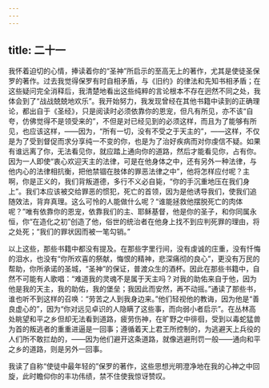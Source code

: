 ```yaml
---
---
---
```

title: 二十一
---

我怀着迫切的心情，捧读着你的“圣神”所启示的至高无上的著作，尤其是使徒圣保罗的著作。过去我觉得保罗有时自相矛盾，与《旧约》的律法和先知书相矛盾；在这些疑问完全消释后，我清楚地看出这些纯粹的言论根本不存在迥然不同之处，我体会到了“战战兢兢地欢乐”。我开始努力，我发现曾经在其他书籍中读到的正确理论，都出自于《圣经》，只是阅读时必须依靠你的恩宠，但凡有所见，亦不该“自夸，仿佛觉得不是领受来的”，不但是对已经见到的必须这样，而且为了能够有所见，也应该这样，——因为，“所有一切，没有不受之于天主的”，——这样，不仅是为了受到督促而求分享纯一不变的你，也是为了治好疾病而对你虔信不疑。如果有谁远离了你，无法看见你，就应踏上通向你的道路，然后才能看见你，占有你。因为一人即使“衷心欢迎天主的法律，可是在他身体之中，还有另外一种法律，与他内心的法律相抗衡，把他禁锢在肢体的罪恶法律之中”，他将怎样应付呢？主啊，你是正义的，我们背叛道德，多行不义必自毙，“你的手沉重地压在我们身上”。我们本应该被交给罪恶的惯犯，死亡的首领，因为是他诱导我们，使我们追随效法，背弃真理。这么可怜的人能做什么呢？“谁能拯救他摆脱死亡的肉体呢？”唯有依靠你的恩宠，依靠我们的主、耶稣基督，他是你的圣子，和你同属永恒，你“在造化之初”创造了他，俗世的统治者在他身上找不到应判死罪的理由，将之处死；“我们的罪状因而被一笔勾销。”

以上这些，那些书籍中都没有提及。在那些字里行间，没有虔诚的庄重，没有忏悔的泪水，也没有“你所欢喜的祭献，悔恨的精神，悲深痛彻的良心”，更没有万民的帮助，你所承诺的圣城，“圣神”的保证，普渡众生的酒杯。因此在那些书籍中，自然不可能有人歌唱：“难道我的灵魂不是属于天主吗？对我的助佑来自于他，因为他是我的天主，我的助佑，我的堡垒；我因此而安然，再不动摇。”通读了那些书，谁也听不到这样的召唤：“劳苦之人到我身边来。”他们轻视他的教诲，因为他是“善良虚心的”，因为“你对远见卓识的人隐瞒了这些事，而向弱小者启示”。在丛林高处眺望和平之乡但却无法看到道路，疲劳伤神，在旷野之中徘徊，受到以毒蛇猛兽为首的叛逃者的重重进逼是一回事；遵循着天上君王所控制的，为逃避天上兵役的人们所不敢拦劫的，——因为他们避开这条道路，就像逃避刑罚一般——通向和平之乡的道路，则是另外一回事。

我读了自称“使徒中最年轻的”保罗的著作，这些思想光明澄净地在我的心神之中回旋，此时瞻仰你的丰功伟绩，禁不住使我惊讶赞叹。